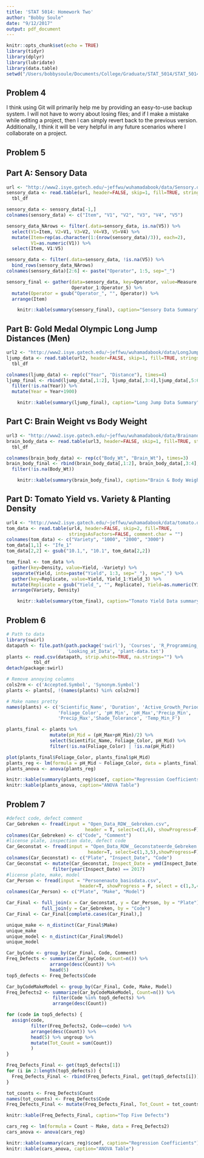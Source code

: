 ```yaml
---
title: 'STAT 5014: Homework Two'
author: "Bobby Soule"
date: "9/12/2017"
output: pdf_document
---
```


```r
knitr::opts_chunk$set(echo = TRUE)
library(tidyr)
library(dplyr)
library(lubridate)
library(data.table)
setwd("/Users/bobbysoule/Documents/College/Graduate/STAT_5014/STAT_5014_homework/02_data_munging_summarizing_R_git")
```

## Problem 4

I think using Git will primarily help me by providing an easy-to-use backup system.  I will not have to worry about losing files; and if I make a mistake while editing a project, then I can simply revert back to the previous version.  Additionally, I think it will be very helpful in any future scenarios where I collaborate on a project.

## Problem 5

## Part A: Sensory Data

```r
url <- "http://www2.isye.gatech.edu/~jeffwu/wuhamadabook/data/Sensory.dat"
sensory_data <- read.table(url, header=FALSE, skip=1, fill=TRUE, stringsAsFactors=F) %>%
  tbl_df

sensory_data <- sensory_data[-1,]
colnames(sensory_data) <- c("Item", "V1", "V2", "V3", "V4", "V5")

sensory_data_NArows <- filter(.data=sensory_data, is.na(V5)) %>%
  select(V1=Item, V2=V1, V3=V2, V4=V3, V5=V4) %>%
  mutate(Item=rep(as.character(1:(nrow(sensory_data)/3)), each=2), 
         V1=as.numeric(V1)) %>%
  select(Item, V1:V5)

sensory_data <- filter(.data=sensory_data, !is.na(V5)) %>%
  bind_rows(sensory_data_NArows)
colnames(sensory_data)[2:6] <- paste("Operator", 1:5, sep="_")

sensory_final <- gather(data=sensory_data, key=Operator, value=Measure,
                        Operator_1:Operator_5) %>%
  mutate(Operator = gsub("Operator_", "", Operator)) %>%
  arrange(Item)
```

```r
    knitr::kable(summary(sensory_final), caption="Sensory Data Summary")
```

## Part B: Gold Medal Olympic Long Jump Distances (Men)

```r
url2 <- "http://www2.isye.gatech.edu/~jeffwu/wuhamadabook/data/LongJumpData.dat"
ljump_data <- read.table(url2, header=FALSE, skip=1, fill=TRUE, stringsAsFactors=FALSE) %>%
  tbl_df

colnames(ljump_data) <- rep(c("Year", "Distance"), times=4)
ljump_final <- rbind(ljump_data[,1:2], ljump_data[,3:4],ljump_data[,5:6], ljump_data[,7:8]) %>%
  filter(!is.na(Year)) %>%
  mutate(Year = Year+1900)
```

```r
    knitr::kable(summary(ljump_final), caption="Long Jump Data Summary")
```

## Part C: Brain Weight vs Body Weight

```r
url3 <- "http://www2.isye.gatech.edu/~jeffwu/wuhamadabook/data/BrainandBodyWeight.dat"
brain_body_data <- read.table(url3, header=FALSE, skip=1, fill=TRUE, stringsAsFactors=FALSE) %>%
  tbl_df

colnames(brain_body_data) <- rep(c("Body_Wt", "Brain_Wt"), times=3)
brain_body_final <- rbind(brain_body_data[,1:2], brain_body_data[,3:4], brain_body_data[,5:6]) %>%
  filter(!is.na(Body_Wt))
```

```r
    knitr::kable(summary(brain_body_final), caption="Brain & Body Weight Data Summary")
```
  
## Part D: Tomato Yield vs. Variety & Planting Density

```r
url4 <- "http://www2.isye.gatech.edu/~jeffwu/wuhamadabook/data/tomato.dat"
tom_data <- read.table(url4, header=FALSE, skip=2, fill=TRUE,
                       stringsAsFactors=FALSE, comment.char = "")
colnames(tom_data) <- c("Variety", "1000", "2000", "3000")
tom_data[1,1] <- "Ife_1"
tom_data[2,2] <- gsub("10.1,", "10.1", tom_data[2,2])

tom_final <- tom_data %>%
  gather(key=Density, value=Yield, -Variety) %>%
  separate(Yield, into=paste("Yield", 1:3, sep="_"), sep=",") %>%
  gather(key=Replicate, value=Yield, Yield_1:Yield_3) %>%
  mutate(Replicate = gsub("Yield_", "", Replicate), Yield=as.numeric(Yield)) %>%
  arrange(Variety, Density)
```

```r
    knitr::kable(summary(tom_final), caption="Tomato Yield Data summary")
```

## Problem 6

```r

# Path to data
library(swirl)
datapath <- file.path(path.package('swirl'), 'Courses', 'R_Programming_E',
                      'Looking_at_Data', 'plant-data.txt')
plants <- read.csv(datapath, strip.white=TRUE, na.strings="") %>%
          tbl_df
detach(package:swirl)

# Remove annoying columns
cols2rm <- c('Accepted.Symbol', 'Synonym.Symbol')
plants <- plants[, !(names(plants) %in% cols2rm)]

# Make names pretty
names(plants) <- c('Scientific_Name', 'Duration', 'Active_Growth_Period',
                   'Foliage_Color', 'pH_Min', 'pH_Max','Precip_Min',
                   'Precip_Max','Shade_Tolerance', 'Temp_Min_F')

plants_final <- plants %>%
                mutate(pH_Mid = (pH_Max+pH_Min)/2) %>%
                select(Scientific_Name, Foliage_Color, pH_Mid) %>%
                filter(!is.na(Foliage_Color) | !is.na(pH_Mid))

plot(plants_final$Foliage_Color, plants_final$pH_Mid)
plants_reg <- lm(formula = pH_Mid ~ Foliage_Color, data = plants_final)
plants_anova <- anova(plants_reg)
```

```r
knitr::kable(summary(plants_reg)$coef, caption="Regression Coefficients")
knitr::kable(plants_anova, caption="ANOVA Table")
```

## Problem 7

```r
#defect code, defect comment
Car_Gebreken <- fread(input = "Open_Data_RDW__Gebreken.csv",
                             header = T, select=c(1,6), showProgress=F) %>% tbl_df
colnames(Car_Gebreken) <- c("Code", "Comment")
#license plate, inspection date, defect code
Car_Geconstat <- fread(input = "Open_Data_RDW__Geconstateerde_Gebreken.csv",
                              header=T, select=c(1,3,5),showProgress=F) %>% tbl_df
colnames(Car_Geconstat) <- c("Plate", "Inspect_Date", "Code")
Car_Geconstat <- mutate(Car_Geconstat, Inspect_Date = ymd(Inspect_Date)) %>%
                 filter(year(Inspect_Date) == 2017)
#license plate, make, model
Car_Person <- fread(input = "Personenauto_basisdata.csv",
                           header=T, showProgress = F, select = c(1,3,4)) %>% tbl_df
colnames(Car_Person) <- c("Plate", "Make", "Model")

Car_Final <- full_join(x = Car_Geconstat, y = Car_Person, by = "Plate") %>%
             full_join(y = Car_Gebreken, by = "Code")
Car_Final <- Car_Final[complete.cases(Car_Final),]

unique_make <- n_distinct(Car_Final$Make)
unique_make
unique_model <- n_distinct(Car_Final$Model)
unique_model

Car_byCode <- group_by(Car_Final, Code, Comment)
Freq_Defects <- summarize(Car_byCode, Count=n()) %>%
                arrange(desc(Count)) %>%
                head(5)
top5_defects <- Freq_Defects$Code

Car_byCodeMakeModel <- group_by(Car_Final, Code, Make, Model)
Freq_Defects2 <- summarize(Car_byCodeMakeModel, Count=n()) %>%
                 filter(Code %in% top5_defects) %>%
                 arrange(desc(Count))

for (code in top5_defects) {
  assign(code,
         filter(Freq_Defects2, Code==code) %>%
         arrange(desc(Count)) %>%
         head(5) %>% ungroup %>%
         mutate(Tot_Count = sum(Count))
         )
}

Freq_Defects_Final <- get(top5_defects[1])
for (i in 2:length(top5_defects)) {
  Freq_Defects_Final <- rbind(Freq_Defects_Final, get(top5_defects[i]))
}

tot_counts <- Freq_Defects$Count
names(tot_counts) <- Freq_Defects$Code
Freq_Defects_Final <- mutate(Freq_Defects_Final, Tot_Count = tot_counts[Code])

knitr::kable(Freq_Defects_Final, caption="Top Five Defects")

cars_reg <- lm(formula = Count ~ Make, data = Freq_Defects2)
cars_anova <- anova(cars_reg)

knitr::kable(summary(cars_reg)$coef, caption="Regression Coefficients")
knitr::kable(cars_anova, caption="ANOVA Table")

```
